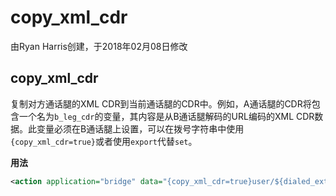 # copy_xml_cdr 

由Ryan Harris创建，于2018年02月08日修改

## copy_xml_cdr

复制对方通话腿的XML CDR到当前通话腿的CDR中。例如，A通话腿的CDR将包含一个名为`b_leg_cdr`的变量，其内容是从B通话腿解码的URL编码的XML CDR数据。此变量必须在B通话腿上设置，可以在拨号字符串中使用`{copy_xml_cdr=true}`或者使用`export`代替`set`。

**用法**

```xml
<action application="bridge" data="{copy_xml_cdr=true}user/${dialed_extension}@${domain_name}"/>
```